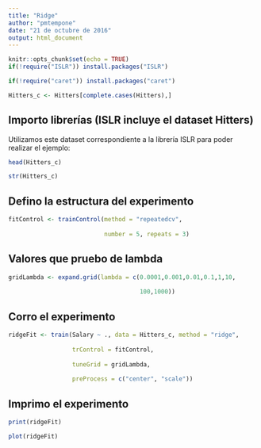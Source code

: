 ```yaml
---
title: "Ridge"
author: "pmtempone"
date: "21 de octubre de 2016"
output: html_document
---
```


```r
knitr::opts_chunk$set(echo = TRUE)
if(!require("ISLR")) install.packages("ISLR")

if(!require("caret")) install.packages("caret")

Hitters_c <- Hitters[complete.cases(Hitters),]
```

## Importo librerías (ISLR incluye el dataset Hitters)

Utilizamos este dataset correspondiente a la librería ISLR para poder realizar el ejemplo:

```r
head(Hitters_c)

str(Hitters_c)

```

## Defino la estructura del experimento


```r
fitControl <- trainControl(method = "repeatedcv",
                           
                           number = 5, repeats = 3)
```

## Valores que pruebo de lambda
```r
gridLambda <- expand.grid(lambda = c(0.0001,0.001,0.01,0.1,1,10,
                                     
                                     100,1000))
```

## Corro el experimento

```r
ridgeFit <- train(Salary ~ ., data = Hitters_c, method = "ridge",
                  
                  trControl = fitControl,
                  
                  tuneGrid = gridLambda,
                  
                  preProcess = c("center", "scale"))
```

## Imprimo el experimento

```r
print(ridgeFit)

plot(ridgeFit)
```


